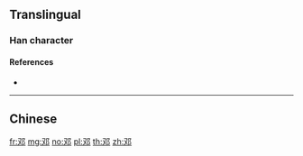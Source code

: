 {{character info/new}}
{{also|鄧}}
==Translingual==

===Han character===
{{Han char|rn=163|rad=邑|as=02|sn=5|four=7742|canj=ENL|ids=⿰又⻏}}

====References====
* {{Han ref|kx=1268.031|dkj=39274|hdz=63754.030|uh=9093|ud=37011}}

----

==Chinese==
{{zh-see|鄧}}

[[fr:邓]]
[[mg:邓]]
[[no:邓]]
[[pl:邓]]
[[th:邓]]
[[zh:邓]]